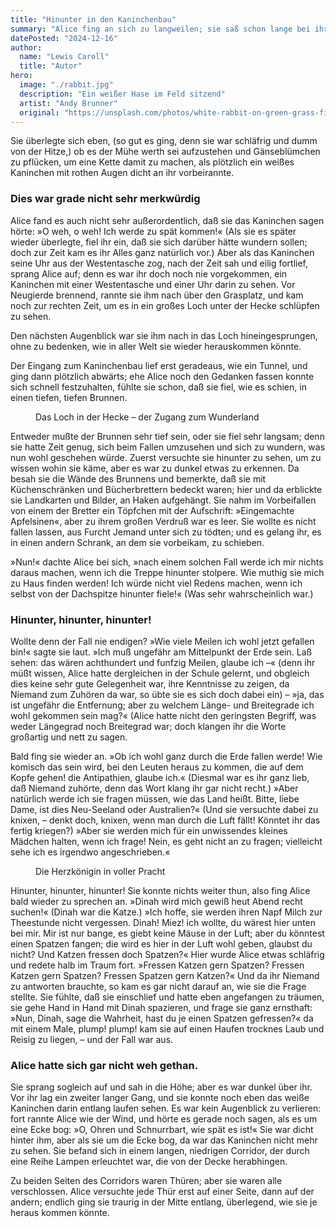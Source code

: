 ```yaml
---
title: "Hinunter in den Kaninchenbau"
summary: "Alice fing an sich zu langweilen; sie saß schon lange bei ihrer Schwester am Ufer und hatte nichts zu thun. Das Buch, das ihre Schwester las, gefiel ihr nicht; denn es waren weder Bilder noch Gespräche darin. »Und was nützen Bücher,« dachte Alice, »ohne Bilder und Gespräche?«"
datePosted: "2024-12-16"
author:
  name: "Lewis Caroll"
  title: "Autor"
hero:
  image: "./rabbit.jpg"
  description: "Ein weißer Hase im Feld sitzend"
  artist: "Andy Brunner"
  original: "https://unsplash.com/photos/white-rabbit-on-green-grass-field-A10ZZ_oBBME"
---
```





Sie überlegte sich eben, (so gut es ging, denn sie war schläfrig und dumm von der Hitze,) ob es der Mühe werth sei aufzustehen und Gänseblümchen zu pflücken, um eine Kette damit zu machen, als plötzlich ein weißes Kaninchen mit rothen Augen dicht an ihr vorbeirannte.

### Dies war grade nicht sehr merkwürdig

Alice fand es auch nicht sehr außerordentlich, daß sie das Kaninchen sagen hörte: »O weh, o weh! Ich werde zu spät kommen!« (Als sie es später wieder überlegte, fiel ihr ein, daß sie sich darüber hätte wundern sollen; doch zur Zeit kam es ihr Alles ganz natürlich vor.) Aber als das Kaninchen seine Uhr aus der Westentasche zog, nach der Zeit sah und eilig fortlief, sprang Alice auf; denn es war ihr doch noch nie vorgekommen, ein Kaninchen mit einer Westentasche und einer Uhr darin zu sehen. Vor Neugierde brennend, rannte sie ihm nach über den Grasplatz, und kam noch zur rechten Zeit, um es in ein großes Loch unter der Hecke schlüpfen zu sehen.

Den nächsten Augenblick war sie ihm nach in das Loch hineingesprungen, ohne zu bedenken, wie in aller Welt sie wieder herauskommen könnte.

Der Eingang zum Kaninchenbau lief erst geradeaus, wie ein Tunnel, und ging dann plötzlich abwärts; ehe Alice noch den Gedanken fassen konnte sich schnell festzuhalten, fühlte sie schon, daß sie fiel, wie es schien, in einen tiefen, tiefen Brunnen.

<figure layout-left>
  <Picture
    src={Hedge}
    alt="Hole in the Hedge"
    formats={['avif', 'webp']}
    widths={[400, 600]}
  />
  <figcaption>Das Loch in der Hecke – der Zugang zum Wunderland</figcaption>
</figure>

Entweder mußte der Brunnen sehr tief sein, oder sie fiel sehr langsam; denn sie hatte Zeit genug, sich beim Fallen umzusehen und sich zu wundern, was nun wohl geschehen würde. Zuerst versuchte sie hinunter zu sehen, um zu wissen wohin sie käme, aber es war zu dunkel etwas zu erkennen. Da besah sie die Wände des Brunnens und bemerkte, daß sie mit Küchenschränken und Bücherbrettern bedeckt waren; hier und da erblickte sie Landkarten und Bilder, an Haken aufgehängt. Sie nahm im Vorbeifallen von einem der Bretter ein Töpfchen mit der Aufschrift: »Eingemachte Apfelsinen«, aber zu ihrem großen Verdruß war es leer. Sie wollte es nicht fallen lassen, aus Furcht Jemand unter sich zu tödten; und es gelang ihr, es in einen andern Schrank, an dem sie vorbeikam, zu schieben.

»Nun!« dachte Alice bei sich, »nach einem solchen Fall werde ich mir nichts daraus machen, wenn ich die Treppe hinunter stolpere. Wie muthig sie mich zu Haus finden werden! Ich würde nicht viel Redens machen, wenn ich selbst von der Dachspitze hinunter fiele!« (Was sehr wahrscheinlich war.)

### Hinunter, hinunter, hinunter!

Wollte denn der Fall nie endigen? »Wie viele Meilen ich wohl jetzt gefallen bin!« sagte sie laut. »Ich muß ungefähr am Mittelpunkt der Erde sein. Laß sehen: das wären achthundert und funfzig Meilen, glaube ich –« (denn ihr müßt wissen, Alice hatte dergleichen in der Schule gelernt, und obgleich dies keine sehr gute Gelegenheit war, ihre Kenntnisse zu zeigen, da Niemand zum Zuhören da war, so übte sie es sich doch dabei ein) – »ja, das ist ungefähr die Entfernung; aber zu welchem Länge- und Breitegrade ich wohl gekommen sein mag?« (Alice hatte nicht den geringsten Begriff, was weder Längegrad noch Breitegrad war; doch klangen ihr die Worte großartig und nett zu sagen.

Bald fing sie wieder an. »Ob ich wohl ganz durch die Erde fallen werde! Wie komisch das sein wird, bei den Leuten heraus zu kommen, die auf dem Kopfe gehen! die Antipathien, glaube ich.« (Diesmal war es ihr ganz lieb, daß Niemand zuhörte, denn das Wort klang ihr gar nicht recht.) »Aber natürlich werde ich sie fragen müssen, wie das Land heißt. Bitte, liebe Dame, ist dies Neu-Seeland oder Australien?« (Und sie versuchte dabei zu knixen, – denkt doch, knixen, wenn man durch die Luft fällt! Könntet ihr das fertig kriegen?) »Aber sie werden mich für ein unwissendes kleines Mädchen halten, wenn ich frage! Nein, es geht nicht an zu fragen; vielleicht sehe ich es irgendwo angeschrieben.«

<figure layout-right>
  <Picture
    src={Queen}
    alt="Queen of Hearts"
    formats={['avif', 'webp']}
    widths={[400, 600]}
  />
  <figcaption>Die Herzkönigin in voller Pracht</figcaption>
</figure>

Hinunter, hinunter, hinunter! Sie konnte nichts weiter thun, also fing Alice bald wieder zu sprechen an. »Dinah wird mich gewiß heut Abend recht suchen!« (Dinah war die Katze.) »Ich hoffe, sie werden ihren Napf Milch zur Theestunde nicht vergessen. Dinah! Miez! ich wollte, du wärest hier unten bei mir. Mir ist nur bange, es giebt keine Mäuse in der Luft; aber du könntest einen Spatzen fangen; die wird es hier in der Luft wohl geben, glaubst du nicht? Und Katzen fressen doch Spatzen?« Hier wurde Alice etwas schläfrig und redete halb im Traum fort. »Fressen Katzen gern Spatzen? Fressen Katzen gern Spatzen? Fressen Spatzen gern Katzen?« Und da ihr Niemand zu antworten brauchte, so kam es gar nicht darauf an, wie sie die Frage stellte. Sie fühlte, daß sie einschlief und hatte eben angefangen zu träumen, sie gehe Hand in Hand mit Dinah spazieren, und frage sie ganz ernsthaft: »Nun, Dinah, sage die Wahrheit, hast du je einen Spatzen gefressen?« da mit einem Male, plump! plump! kam sie auf einen Haufen trocknes Laub und Reisig zu liegen, – und der Fall war aus.

### Alice hatte sich gar nicht weh gethan.

Sie sprang sogleich auf und sah in die Höhe; aber es war dunkel über ihr. Vor ihr lag ein zweiter langer Gang, und sie konnte noch eben das weiße Kaninchen darin entlang laufen sehen. Es war kein Augenblick zu verlieren: fort rannte Alice wie der Wind, und hörte es gerade noch sagen, als es um eine Ecke bog: »O, Ohren und Schnurrbart, wie spät es ist!« Sie war dicht hinter ihm, aber als sie um die Ecke bog, da war das Kaninchen nicht mehr zu sehen. Sie befand sich in einem langen, niedrigen Corridor, der durch eine Reihe Lampen erleuchtet war, die von der Decke herabhingen.

Zu beiden Seiten des Corridors waren Thüren; aber sie waren alle verschlossen. Alice versuchte jede Thür erst auf einer Seite, dann auf der andern; endlich ging sie traurig in der Mitte entlang, überlegend, wie sie je heraus kommen könnte.
